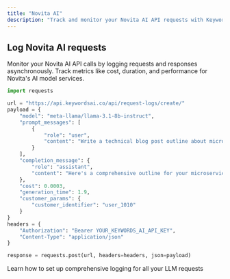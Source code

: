 ```yaml
---
title: "Novita AI"
description: "Track and monitor your Novita AI API requests with Keywords AI logging"
---
```


## Log Novita AI requests

Monitor your Novita AI API calls by logging requests and responses asynchronously. Track metrics like cost, duration, and performance for Novita's AI model services.

```python
import requests

url = "https://api.keywordsai.co/api/request-logs/create/"
payload = {
    "model": "meta-llama/llama-3.1-8b-instruct",
    "prompt_messages": [
        {
            "role": "user",
            "content": "Write a technical blog post outline about microservices"
        }
    ],
    "completion_message": {
        "role": "assistant",
        "content": "Here's a comprehensive outline for your microservices blog post..."
    },
    "cost": 0.0003,
    "generation_time": 1.9,
    "customer_params": {
        "customer_identifier": "user_1010"
    }
}
headers = {
    "Authorization": "Bearer YOUR_KEYWORDS_AI_API_KEY",
    "Content-Type": "application/json"
}

response = requests.post(url, headers=headers, json=payload)
```

<Card title="Get Started with Logging" icon="rocket" href="/documentation/products/logs/quickstart">
  Learn how to set up comprehensive logging for all your LLM requests
</Card>